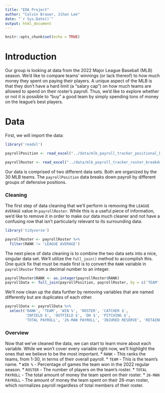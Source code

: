 ```yaml
---
title: "EDA Project"
author: "Calvin Brauer, Jihan Lee"
date: "`r Sys.Date()`"
output: html_document
---
```


```r
knitr::opts_chunk$set(echo = TRUE)
```

# Introduction
Our group is looking at data from the 2022 Major League Baseball (MLB) season. We'd like to compare teams' winnings (or lack thereof) to how much money they spent on paying their players. A unique aspect of the MLB is that they don't have a hard limit (a "salary cap") on how much teams are allowed to spend on their roster's payroll. Thus, we'd like to explore whether or not it is possible to "buy" a good team by simply spending tons of money on the league's best players. 

# Data
First, we will import the data:

```r
library('readxl')

payrollPosition <- read_excel("../data/mlb_payroll_tracker_positional_breakdown_2022.xlsx")

payrollRoster <- read_excel("../data/mlb_payroll_tracker_roster_breakdown_2022.xlsx")
```

Our data is comprised of two different data sets. Both are organized by the 30 MLB teams. The `payrollPosition` data breaks down payroll by different groups of defensive positions. 

### Cleaning
The first step of data cleaning that we'll perform is removing the `LEAGUE AVERAGE` value in `payrollRoster`. While this is a useful piece of information, we'd like to remove it in order to make our data much cleaner and not have a confusing row that isn't particularly relevant to its surrounding data.
```r
library('tidyverse')

payrollRoster <- payrollRoster %>%
  filter(RANK != 'LEAGUE AVERAGE')
```

The next piece of data cleaning is to combine the two data sets into a nice, singular data set. We'll utilize the `full_join()` method to accomplish this. One quick fix that must be made first is to convert the `RANK` variable in `payrollRoster` from a decimal number to an integer.

```r
payrollRoster$RANK <- as.integer(payrollRoster$RANK)
payrollData <- full_join(payrollPosition, payrollRoster, by = c('TEAM', 'RANK', 'ROSTER'))
```

We'll now clean up the data further by removing variables that are named differently but are duplicates of each other.

```r
payrollData <- payrollData %>%
  select('RANK', 'TEAM', 'WIN %', 'ROSTER', 'CATCHER $',
         'INFIELD $', 'OUTFIELD $', 'DH $', 'PITCHING $',
         'TOTAL PAYROLL', '26-MAN PAYROLL', 'INJURED RESERVE', 'RETAINED', 'BURIED')
```

### Overview
Now that we've cleaned the data, we can start to learn more about each variable. While we won't cover every variable right now, we'll highlight the ones that we believe to be the most important. 
* `RANK` - This ranks the teams, from 1-30, in terms of their overall payroll.
* `TEAM` - This is the team's name.
* `WIN %` - Percentage of games the team won in the 2022 regular season.
* `ROSTER` - The number of players on the team's roster.
* `TOTAL PAYROLL` - The total amount of money the team spent on their roster.
* `26-MAN PAYROLL` - The amount of money the team spent on their 26-man roster, which normalizes payroll regardless of total members of their roster. 
